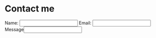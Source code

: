 # Contact me

<form action="https://formspree.io/kodemaan@gmail.com" method="post">
  Name: <input type="text" name="name" />
  Email: <input type="email" name="_replyto" />
  Message<input type="text" name="message" />
</form>